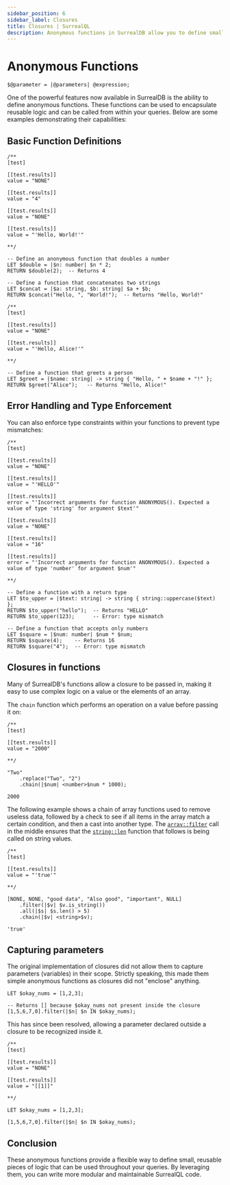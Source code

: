 ```yaml
---
sidebar_position: 6
sidebar_label: Closures
title: Closures | SurrealQL
description: Anonymous functions in SurrealDB allow you to define small, reusable pieces of logic that can be used throughout your queries.
---
```


# Anonymous Functions

<Since v="v2.0.0" />

```syntax title="SurrealQL Syntax"
$@parameter = |@parameters| @expression;
```

One of the powerful features now available in SurrealDB is the ability to define anonymous functions. These functions can be used to encapsulate reusable logic and can be called from within your queries. Below are some examples demonstrating their capabilities:

## Basic Function Definitions

```surql
/**
[test]

[[test.results]]
value = "NONE"

[[test.results]]
value = "4"

[[test.results]]
value = "NONE"

[[test.results]]
value = "'Hello, World!'"

**/

-- Define an anonymous function that doubles a number
LET $double = |$n: number| $n * 2;
RETURN $double(2);  -- Returns 4

-- Define a function that concatenates two strings
LET $concat = |$a: string, $b: string| $a + $b;
RETURN $concat("Hello, ", "World!");  -- Returns "Hello, World!"
```

```surql
/**
[test]

[[test.results]]
value = "NONE"

[[test.results]]
value = "'Hello, Alice!'"

**/

-- Define a function that greets a person
LET $greet = |$name: string| -> string { "Hello, " + $name + "!" };
RETURN $greet("Alice");   -- Returns "Hello, Alice!"
```

## Error Handling and Type Enforcement

You can also enforce type constraints within your functions to prevent type mismatches:

```surql
/**
[test]

[[test.results]]
value = "NONE"

[[test.results]]
value = "'HELLO'"

[[test.results]]
error = "'Incorrect arguments for function ANONYMOUS(). Expected a value of type 'string' for argument $text'"

[[test.results]]
value = "NONE"

[[test.results]]
value = "16"

[[test.results]]
error = "'Incorrect arguments for function ANONYMOUS(). Expected a value of type 'number' for argument $num'"

**/

-- Define a function with a return type
LET $to_upper = |$text: string| -> string { string::uppercase($text) };
RETURN $to_upper("hello");  -- Returns "HELLO"
RETURN $to_upper(123);      -- Error: type mismatch

-- Define a function that accepts only numbers
LET $square = |$num: number| $num * $num;
RETURN $square(4);    -- Returns 16
RETURN $square("4");  -- Error: type mismatch
```

## Closures in functions

Many of SurrealDB's functions allow a closure to be passed in, making it easy to use complex logic on a value or the elements of an array.

The `chain` function which performs an operation on a value before passing it on:

```surql
/**
[test]

[[test.results]]
value = "2000"

**/

"Two"
    .replace("Two", "2")
    .chain(|$num| <number>$num * 1000);
```

```surql title="Response"
2000
```

The following example shows a chain of array functions used to remove useless data, followed by a check to see if all items in the array match a certain condition, and then a cast into another type. The [`array::filter`](/docs/surrealql/functions/database/array#arrayfilter) call in the middle ensures that the [`string::len`](/docs/surrealql/functions/database/string#stringlen) function that follows is being called on string values.

```surql
/**
[test]

[[test.results]]
value = "'true'"

**/

[NONE, NONE, "good data", "Also good", "important", NULL]
    .filter(|$v| $v.is_string())
    .all(|$s| $s.len() > 5)
    .chain(|$v| <string>$v);
```

```surql title="Response"
'true'
```

## Capturing parameters

<Since v="v3.0.0-alpha.11" />

The original implementation of closures did not allow them to capture parameters (variables) in their scope. Strictly speaking, this made them simple anonymous functions as closures did not "enclose" anything.

```surql
LET $okay_nums = [1,2,3];

-- Returns [] because $okay_nums not present inside the closure
[1,5,6,7,0].filter(|$n| $n IN $okay_nums);
```

This has since been resolved, allowing a parameter declared outside a closure to be recognized inside it.

```surql
/**
[test]

[[test.results]]
value = "NONE"

[[test.results]]
value = "[[1]]"

**/

LET $okay_nums = [1,2,3];

[1,5,6,7,0].filter(|$n| $n IN $okay_nums);
```

## Conclusion

These anonymous functions provide a flexible way to define small, reusable pieces of logic that can be used throughout your queries. By leveraging them, you can write more modular and maintainable SurrealQL code.
